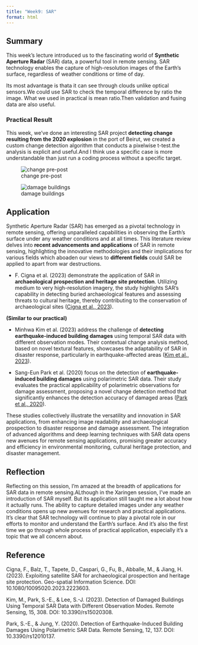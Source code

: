 ```yaml
---
title: "Week9: SAR"
format: html
---
```


## Summary

  This week's lecture introduced us to the fascinating world of **Synthetic Aperture Radar **(SAR) data, a powerful tool in remote sensing. SAR technology enables the capture of high-resolution images of the Earth's surface, regardless of weather conditions or time of day. 

  Its most advantage is thata it can see through clouds unlike optical sensors.We could use SAR to check the temporal difference by ratio the image. What we used in practical is mean ratio.Then validation and fusing data are also useful.

### Practical Result

This week, we've done an interesting SAR project **detecting change resulting from the 2020 explosion** in the port of Beirut, we created a custom change detection algorithm that conducts a pixelwise t-test.the analysis is explicit and useful.And I think use a specific case is more understandable than just run a coding process without a specific target.

![change pre-post](output/week9/change pre-post.png)

![damage buildings](output/week9/damage buildings.png)




## Application

Synthetic Aperture Radar (SAR) has emerged as a pivotal technology in remote sensing, offering unparalleled capabilities in observing the Earth's surface under any weather conditions and at all times. This literature review delves into **recent advancements and applications** of SAR in remote sensing, highlighting the innovative methodologies and their implications for various fields which aboaden our views to **different fields** could SAR be applied to apart from war destructions.


- F. Cigna et al. (2023) demonstrate the application of SAR in **archaeological prospection and heritage site protection**. Utilizing medium to very high-resolution imagery, the study highlights SAR's capability in detecting buried archaeological features and assessing threats to cultural heritage, thereby contributing to the conservation of archaeological sites ([Cigna et al., 2023](https://consensus.app/papers/exploiting-prospection-heritage-site-protection-cigna/10c56f137a3a58d5af31c3620847200d/)).

**(Similar to our practical)**

- Minhwa Kim et al. (2023) address the challenge of **detecting earthquake-induced building damages** using temporal SAR data with different observation modes. Their contextual change analysis method, based on novel textural features, showcases the adaptability of SAR in disaster response, particularly in earthquake-affected areas ([Kim et al., 2023](https://consensus.app/papers/detection-damaged-buildings-using-temporal-data-kim/ea79ee0f00ad5a71ae037ada547c723c/)).

- Sang-Eun Park et al. (2020) focus on the detection of **earthquake-induced building damages** using polarimetric SAR data. Their study evaluates the practical applicability of polarimetric observations for damage assessment, proposing a novel change detection method that significantly enhances the detection accuracy of damaged areas ([Park et al., 2020](https://consensus.app/papers/detection-earthquakeinduced-building-damages-using-park/ac6ae08102b958a78382649cbbb855d3/)).

These studies collectively illustrate the versatility and innovation in SAR applications, from enhancing image readability and archaeological prospection to disaster response and damage assessment. The integration of advanced algorithms and deep learning techniques with SAR data opens new avenues for remote sensing applications, promising greater accuracy and efficiency in environmental monitoring, cultural heritage protection, and disaster management.


## Reflection

Reflecting on this session, I'm amazed at the breadth of applications for SAR data in remote sensing.ALthough in the Xaringen session, I've made an introduction of SAR myself. But its application still taught me a lot about how it actually runs. The ability to capture detailed images under any weather conditions opens up new avenues for research and practical applications.  It's clear that SAR technology will continue to play a pivotal role in our efforts to monitor and understand the Earth's surface. And it's also the first time we go through whole process of practical application, especially it's a topic that we all concern about.

## Reference

Cigna, F., Balz, T., Tapete, D., Caspari, G., Fu, B., Abballe, M., & Jiang, H. (2023). Exploiting satellite SAR for archaeological prospection and heritage site protection. Geo-spatial Information Science. DOI: 10.1080/10095020.2023.2223603.

Kim, M., Park, S.-E., & Lee, S.-J. (2023). Detection of Damaged Buildings Using Temporal SAR Data with Different Observation Modes. Remote Sensing, 15, 308. DOI: 10.3390/rs15020308.

Park, S.-E., & Jung, Y. (2020). Detection of Earthquake-Induced Building Damages Using Polarimetric SAR Data. Remote Sensing, 12, 137. DOI: 10.3390/rs12010137.

